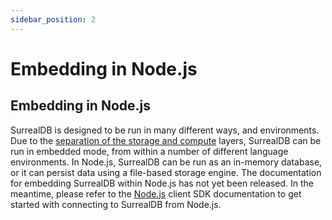 ```yaml
---
sidebar_position: 2
---
```


# Embedding in Node.js

## Embedding in Node.js

SurrealDB is designed to be run in many different ways, and environments. Due to the [separation of the storage and compute](/docs/introduction/architecture) layers, SurrealDB can be run in embedded mode, from within a number of different language environments. In Node.js, SurrealDB can be run as an in-memory database, or it can persist data using a file-based storage engine. The documentation for embedding SurrealDB within Node.js has not yet been released. In the meantime, please refer to the [Node.js](/docs/integration/sdks/nodejs) client SDK documentation to get started with connecting to SurrealDB from Node.js.
